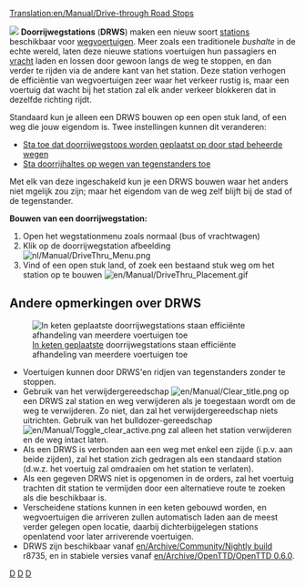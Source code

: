 [[Translation:en/Manual/Drive-through Road Stops]]


[[File:en/Manual/DriveThru Bus Stops.gif|left|]]
'''Doorrijwegstations''' ('''DRWS''') maken een nieuw soort [[nl/Manual/Stations|stations]] beschikbaar voor [[nl/Manual/Wegvoertuigen|wegvoertuigen]]. Meer zoals een traditionele ''bushalte'' in de echte wereld, laten deze nieuwe stations voertuigen hun passagiers en [[nl/Manual/Vracht|vracht]] laden en lossen door gewoon langs de weg te stoppen, en dan verder te rijden via de andere kant van het station. Deze station verhogen de efficiëntie van wegvoertuigen zeer waar het verkeer rustig is, maar een voertuig dat wacht bij het station zal elk ander verkeer blokkeren dat in dezelfde richting rijdt.

Standaard kun je alleen een DRWS bouwen op een open stuk land, of een weg die jouw eigendom is. Twee instellingen kunnen dit veranderen: 

* [[nl/Archive/Manual/Settings/Geavanceerde instellingen/Stations#sta-toe-dat-doorrijwegstops-worden-geplaatst-op-door-stad-beheerde-wegen|Sta toe dat doorrijwegstops worden geplaatst op door stad beheerde wegen]]
* [[nl/Archive/Manual/Settings/Geavanceerde instellingen/Stations#sta-doorrijhaltes-op-wegen-van-tegenstanders-toe|Sta doorrijhaltes op wegen van tegenstanders toe]]

Met elk van deze ingeschakeld kun je een DRWS bouwen waar het anders niet mgelijk zou zijn; maar het eigendom van de weg zelf blijft bij de stad of de tegenstander. 

'''Bouwen van een doorrijwegstation:'''
#Open het wegstationmenu zoals normaal (bus of vrachtwagen)
#Klik op de doorrijwegstation afbeelding [[File:nl/Manual/DriveThru Menu.png|none]]
#Vind of een open stuk land, of zoek een bestaand stuk weg om het station op te bouwen [[File:en/Manual/DriveThru Placement.gif|none]]

==Andere opmerkingen over DRWS==
[[File:en/Manual/DriveThru Multiple.gif|frame|[[nl/Manual/Laadperrons#multistop|In keten geplaatste]] doorrijwegstations staan efficiënte afhandeling van meerdere voertuigen toe]]
*Voertuigen kunnen door DRWS'en ridjen van tegenstanders zonder te stoppen.
*Gebruik van het verwijdergereedschap [[File:en/Manual/Clear title.png]] op een DRWS zal station en weg verwijderen als je toegestaan wordt om de weg te verwijderen. Zo niet, dan zal het verwijdergereedschap niets uitrichten. Gebruik van het bulldozer-gereedschap [[File:en/Manual/Toggle clear active.png]] zal alleen het station verwijderen en de weg intact laten.
*Als een DRWS is verbonden aan een weg met enkel een zijde (i.p.v. aan beide zijden), zal het station zich gedragen als een standaard station (d.w.z. het voertuig zal omdraaien om het station te verlaten).
*Als een gegeven DRWS niet is opgenomen in de orders, zal het voertuig trachten dit station te vermijden door een alternatieve route te zoeken als die beschikbaar is.
*Verscheidene stations kunnen in een keten gebouwd worden, en wegvoertuigen die arriveren zullen automatisch laden aan de meest verder gelegen open locatie, daarbij dichterbijgelegen stations openlatend voor later arriverende voertuigen.
*DRWS zijn beschikbaar vanaf [[en/Archive/Community/Nightly build]] r8735, en in stabiele versies vanaf [[en/Archive/OpenTTD/OpenTTD 0.6.0]].

[[Category:en/Manual/0.6.0 Features|D]]
[[Category:nl/Manual/Base Set/Aircraft/Constructie|D]]
[[Category:nl/Manual/Base Set/Spelen|D]]